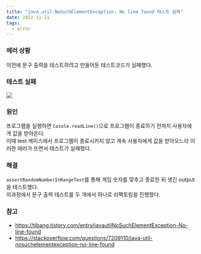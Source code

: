 ```yaml
---
title: "java.util.NoSuchElementException: No line found 테스트 실패"
date: 2022-11-21
tags:
  - error
---
```


### 에러 상황
이전에 문구 출력을 테스트하려고 만들어둔 테스트코드가 실패했다.  

### 테스트 실패
![](error-test.png)

### 원인
프로그램을 실행하면 `Cosole.readLine()`으로 프로그램이 종료하기 전까지 사용자에게 값을 받아온다.  
이때 test 케이스에서 프로그램이 종료시키지 않고 계속 사용자에게 값을 받아오느라 이러한 에러가 뜨면서 테스트가 실패했다.

### 해결
`assertRandomNumberInRangeTest`를 통해 게임 숫자를 맞추고 종료한 뒤 생긴 output을 테스트했다.  
이과정에서 문구 출력 테스트를 두 개에서 하나로 리팩토링을 진행했다.

### 참고
- https://tibang.tistory.com/entry/javautilNoSuchElementException-No-line-found
- https://stackoverflow.com/questions/7209110/java-util-nosuchelementexception-no-line-found